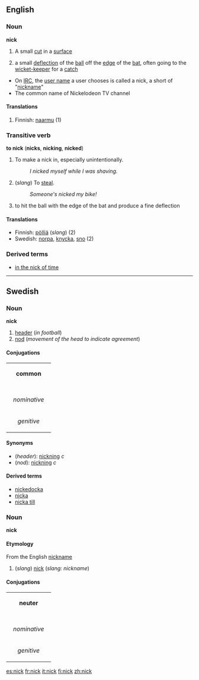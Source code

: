{{see|Nick}}
{{wikipedia}}
==English==
===Noun===
'''nick'''

#A small [[cut]] in a [[surface]]
#{{cricket}} a small [[deflection]] of the [[ball]] off the [[edge]] of the [[bat]], often going to the [[wicket-keeper]] for a [[catch]]
*On [[IRC]], the [[user name]] a user chooses is called a nick, a short of "[[nickname]]"
*The common name of Nickelodeon TV channel

====Translations====
#Finnish: [[naarmu]] (1)

===Transitive verb===
'''to nick''' ('''nicks''', '''nicking''', '''nicked''')
#To make a nick in, especially unintentionally.
#:''I nicked myself while I was shaving.''
#(''slang'') To [[steal]].
#:''Someone's nicked my bike!''
#{{cricket}} to hit the ball with the edge of the bat and produce a fine deflection

====Translations====
*Finnish: [[pölliä]] (''slang'') (2)
*Swedish: [[norpa]], [[knycka]], [[sno]] (2)

===Derived terms===
*[[in the nick of time]]

----

==Swedish==
===Noun===
'''nick'''

#[[header]] (''in football'')
#[[nod]] (''movement of the head to indicate agreement'')

====Conjugations====
{| border=1 cellspacing=0 
| bgcolor=#FFFFF0 colspan=5 align=center | '''common''' 
|- 
|- bgcolor=#FFFFF0 align=center 
! rowspan=2 | 
| colspan=2 width=105 | ''singular'' 
| colspan=2 | ''plural'' 
|- bgcolor=#FFFFF0 align=center 
| width=105 | ''indefinite'' 
| width=105 | ''definite'' 
| width=105 | ''indefinite'' 
|  width=105 | ''definite'' 
|- align=center 
| width=105 bgcolor=#FFFFF0 | ''nominative'' 
| nick
| [[nicken]] 
| [[nickar]] 
| [[nickarna]] 
|- align=center 
| width=105 bgcolor=#FFFFF0 | ''genitive'' 
| [[nicks]] 
| [[nickens]] 
| [[nickars]] 
| [[nickarnas]]
|} 

====Synonyms====
*(''header''): [[nickning]] ''c''
*(''nod''): [[nickning]] ''c''

====Derived terms====
*[[nickedocka]]
*[[nicka]]
*[[nicka till]]

===Noun===
'''nick'''

====Etymology====
From the English [[nickname]]

#(''slang'') [[nick]] (''slang: nickname'')

====Conjugations====
{| border=1 cellspacing=0 
| bgcolor=#FFFFF0 colspan=5 align=center | '''neuter''' 
|- 
|- bgcolor=#FFFFF0 align=center 
! rowspan=2 | 
| colspan=2 width=105 | ''singular'' 
| colspan=2 | ''plural'' 
|- bgcolor=#FFFFF0 align=center 
| width=105 | ''indefinite'' 
| width=105 | ''definite'' 
| width=105 | ''indefinite'' 
|  width=105 | ''definite'' 
|- align=center 
| width=105 bgcolor=#FFFFF0 | ''nominative'' 
| nick
| [[nicket]] 
| nick
| [[nicken]] 
|- align=center 
| width=105 bgcolor=#FFFFF0 | ''genitive'' 
| [[nicks]] 
| [[nickets]] 
| [[nicks]] 
| [[nickens]]
|}

[[es:nick]]
[[fr:nick]]
[[it:nick]]
[[fi:nick]]
[[zh:nick]]